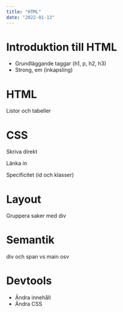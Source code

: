 ```yaml
---
title: "HTML"
date: "2022-01-13"
---
```



# Introduktion till HTML

- Grundläggande taggar (h1, p, h2, h3)
- Strong, em (inkapsling)


# HTML

Listor och tabeller

# CSS

Skriva direkt

Länka in

Specificitet (id och klasser)

# Layout

Gruppera saker med div
# Semantik

div och span vs main osv


# Devtools
- Ändra innehåll
- Ändra CSS